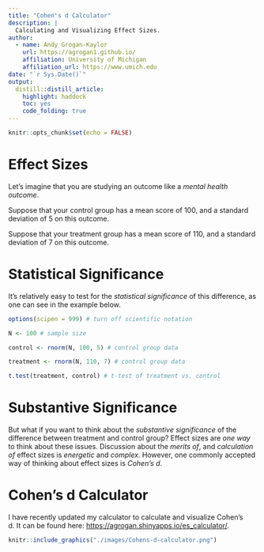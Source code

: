 ```yaml
---
title: "Cohen's d Calculator"
description: |
  Calculating and Visualizing Effect Sizes.
author:
  - name: Andy Grogan-Kaylor 
    url: https://agrogan1.github.io/
    affiliation: University of Michigan
    affiliation_url: https://www.umich.edu
date: "`r Sys.Date()`"
output:
  distill::distill_article:
    highlight: haddock
    toc: yes
    code_folding: true
---
```


```r

knitr::opts_chunk$set(echo = FALSE)

```

# Effect Sizes 

Let's imagine that you are studying an outcome like a *mental health outcome*. 

Suppose that your control group has a mean score of 100, and a standard deviation of 5 on this outcome. 

Suppose that your treatment group has a mean score of 110, and a standard deviation of 7 on this outcome.

# Statistical Significance

It's relatively easy to test for the *statistical significance* of this difference, as one can see in the example below.

```r

options(scipen = 999) # turn off scientific notation

N <- 100 # sample size

control <- rnorm(N, 100, 5) # control group data

treatment <- rnorm(N, 110, 7) # control group data

t.test(treatment, control) # t-test of treatment vs. control

```

# Substantive Significance

But what if you want to think about the *substantive significance* of the difference between treatment and control group? Effect sizes are *one way* to think about these issues. Discussion about the *merits of*, and *calculation of* effect sizes is *energetic* and *complex*. However, one commonly accepted way of thinking about effect sizes is *Cohen's d*.

# Cohen's d Calculator

I have recently updated my calculator to calculate and visualize Cohen's d. It can be found here: [https://agrogan.shinyapps.io/es_calculator/](https://agrogan.shinyapps.io/es_calculator/).

```r

knitr::include_graphics("./images/Cohens-d-calculator.png")

```










